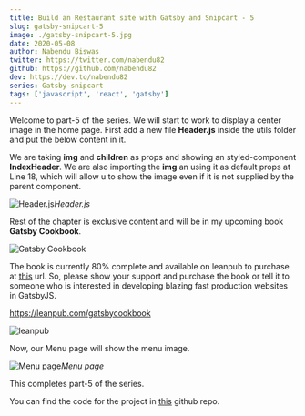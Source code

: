 ```yaml
---
title: Build an Restaurant site with Gatsby and Snipcart - 5
slug: gatsby-snipcart-5
image: ./gatsby-snipcart-5.jpg
date: 2020-05-08
author: Nabendu Biswas
twitter: https://twitter.com/nabendu82
github: https://github.com/nabendu82
dev: https://dev.to/nabendu82
series: Gatsby-snipcart
tags: ['javascript', 'react', 'gatsby']
---
```


Welcome to part-5 of the series. We will start to work to display a center image in the home page. First add a new file **Header.js** inside the utils folder and put the below content in it.

We are taking **img** and **children** as props and showing an styled-component **IndexHeader**. We are also importing the **img** an using it as default props at Line 18, which will allow u to show the image even if it is not supplied by the parent component.

![Header.js](https://res.cloudinary.com/dxkxvfo2o/image/upload/v1589980664/5-restro/1_ytnv9x.png)*Header.js*

Rest of the chapter is exclusive content and will be in my upcoming book **Gatsby Cookbook**.

<div className={styles.image__small}>

![Gatsby Cookbook](https://res.cloudinary.com/dxkxvfo2o/image/upload/v1589892514/Gatsby_rnjo2t.png)

</div>

The book is currently 80% complete and available on leanpub to purchase at [this](https://leanpub.com/gatsbycookbook) url. So, please show your support and purchase the book or tell it to someone who is interested in developing blazing fast production websites in GatsbyJS.

https://leanpub.com/gatsbycookbook

![leanpub](https://res.cloudinary.com/dxkxvfo2o/image/upload/v1591207471/dev30andUp/leanpub_kfrpls.png)


Now, our Menu page will show the menu image.

![Menu page](https://res.cloudinary.com/dxkxvfo2o/image/upload/v1589980670/5-restro/12_hhbh4c.png)*Menu page*

This completes part-5 of the series.

You can find the code for the project in [this](https://github.com/nabendu82/restaurant-gatsby) github repo.
